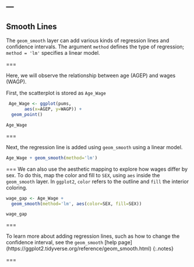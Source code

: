 ---
---

## Smooth Lines

The `geom_smooth` layer can add various kinds of regression lines and
confidence intervals. The argument `method` defines the type of regression; `method = 'lm'`  specifies a linear model.

===

Here, we will observe the relationship between age (AGEP) and wages (WAGP). 

First, the scatterplot is stored as `Age_Wage`

```r
 Age_Wage <- ggplot(pums, 
       aes(x=AGEP, y=WAGP)) +
  geom_point()
```

```
Age_Wage
```

===

Next, the regression line is added using `geom_smooth` using a linear model. 

```r
Age_Wage + geom_smooth(method='lm')
```

===
We can also use the aesthetic mapping to explore how wages differ by sex. To do this, map the color and fill to `SEX`, using `aes` inside the `geom_smooth` layer. In `ggplot2`, `color` refers to the outline and `fill` the interior coloring.  

```r
wage_gap <- Age_Wage + 
  geom_smooth(method='lm', aes(color=SEX, fill=SEX))
```

```
wage_gap
```
=== 

To learn more about adding regression lines, such as how to change the confidence interval, see the `geom_smooth` [help page] (https://ggplot2.tidyverse.org/reference/geom_smooth.html)
{:.notes}

===
